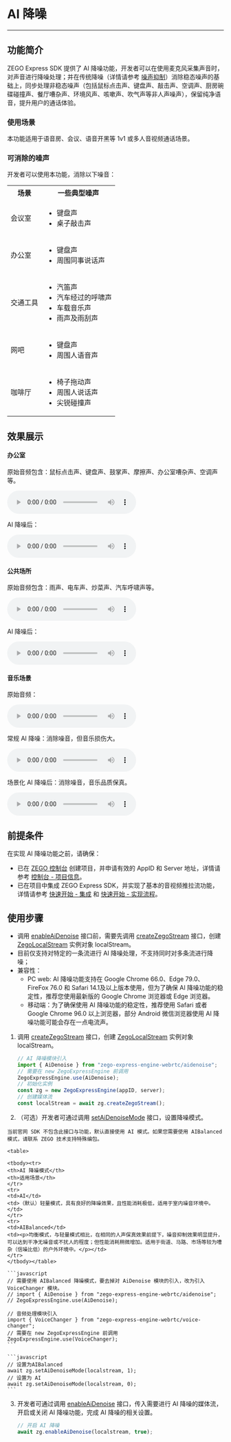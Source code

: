 # AI 降噪

- - -

## 功能简介

ZEGO Express SDK 提供了 AI 降噪功能，开发者可以在使用麦克风采集声音时，对声音进行降噪处理；并在传统降噪（详情请参考 [噪声抑制](!AudioAdvanced/Audio_3A_Processing)）消除稳态噪声的基础上，同步处理非稳态噪声（包括鼠标点击声、键盘声、敲击声、空调声、厨房碗碟碰撞声、餐厅嘈杂声、环境风声、咳嗽声、吹气声等非人声噪声），保留纯净语音，提升用户的通话体验。

### 使用场景

本功能适用于语音房、会议、语音开黑等 1v1 或多人音视频通话场景。

### 可消除的噪声

开发者可以使用本功能，消除以下噪音：

<table>
  
  <tbody><tr>
    <th>场景</th>
    <th>一些典型噪声</th>
  </tr>
  <tr>
    <td>会议室</td>
    <td><ul><li>键盘声</li><li>桌子敲击声</li></ul></td>
  </tr>
  <tr>
    <td>办公室</td>
    <td><ul><li>键盘声</li><li>周围同事说话声</li></ul></td>
  </tr>
  <tr>
    <td>交通工具</td>
    <td><ul>
<li>汽笛声</li>
<li>汽车经过的呼啸声</li>
<li>车载音乐声</li>
<li>雨声及雨刮声</li>
</ul></td>
  </tr>
  <tr>
    <td>网吧</td>
    <td><ul>
<li>键盘声</li>
<li>周围人语音声</li>
</ul></td>
  </tr>
  <tr>
    <td>咖啡厅</td>
    <td><ul>
<li>椅子拖动声</li>
<li>周围人说话声</li>
<li>尖锐碰撞声</li>
</ul></td>
  </tr>
</tbody></table>

## 效果展示

#### 办公室

原始音频包含：鼠标点击声、键盘声、鼓掌声、摩擦声、办公室嘈杂声、空调声等。

<audio src="https://storage.zego.im/sdk-doc/doc/video/Express_Video_SDK/Audio/office_noise_original.mp3" controls>您的浏览器不支持 audio 标签。</audio>

AI 降噪后：

<audio src="https://storage.zego.im/sdk-doc/doc/video/Express_Video_SDK/Audio/office_noise_AIDenoise.mp3" controls>您的浏览器不支持 audio 标签。</audio>

#### 公共场所

原始音频包含：雨声、电车声、炒菜声、汽车呼啸声等。

<audio src="https://storage.zego.im/sdk-doc/doc/video/Express_Video_SDK/Audio/public_noise_original.mp3" controls>您的浏览器不支持 audio 标签。</audio>

AI 降噪后：

<audio src="https://storage.zego.im/sdk-doc/doc/video/Express_Video_SDK/Audio/public_noise_AIDenoise.mp3" controls>您的浏览器不支持 audio 标签。</audio>

#### 音乐场景

原始音频：

<audio src="https://storage.zego.im/sdk-doc/doc/video/Express_Video_SDK/Audio/Original_audio.mp3" controls>您的浏览器不支持 audio 标签。</audio>

常规 AI 降噪：消除噪音，但音乐损伤大。

<audio src="https://storage.zego.im/sdk-doc/doc/video/Express_Video_SDK/Audio/Conventional_AI_noise_reduction_effect.mp3" controls>您的浏览器不支持 audio 标签。</audio>

场景化 AI 降噪后：消除噪音，音乐品质保真。

<audio src="https://storage.zego.im/sdk-doc/doc/video/Express_Video_SDK/Audio/Scenario_based_AI_noise_reduction_effect.mp3" controls>您的浏览器不支持 audio 标签。</audio>


## 前提条件

在实现 AI 降噪功能之前，请确保：

- 已在 [ZEGO 控制台](https://console.zego.im) 创建项目，并申请有效的 AppID 和 Server 地址，详情请参考 [控制台 - 项目信息](https://doc-zh.zego.im/article/12107)。
- 已在项目中集成 ZEGO Express SDK，并实现了基本的音视频推拉流功能，详情请参考 [快速开始 - 集成](!ExpressVideoSDK-Integration/SDK_Integration) 和 [快速开始 - 实现流程](!ExpressVideoSDK-Integration/Solution_Implementation)。

## 使用步骤

<Warning title="注意">


- 调用 [enableAiDenoise](@enableAiDenoise) 接口前，需要先调用 [createZegoStream](@createZegoStream) 接口，创建 [ZegoLocalStream](@-ZegoLocalStream) 实例对象 localStream。
- 目前仅支持对特定的一条流进行 AI 降噪处理，不支持同时对多条流进行降噪；
- 兼容性：
    - PC web: AI 降噪功能支持在 Google Chrome 66.0、Edge 79.0、FireFox 76.0 和 Safari 14.1及以上版本使用，但为了确保 AI 降噪功能的稳定性，推荐您使用最新版的 Google Chrome 浏览器或 Edge 浏览器。
    - 移动端：为了确保使用 AI 降噪功能的稳定性，推荐使用 Safari 或者 Google Chrome 96.0 以上浏览器，部分 Android 微信浏览器使用 AI 降噪功能可能会存在一点电流声。


</Warning>



1. 调用 [createZegoStream](@createZegoStream) 接口，创建 [ZegoLocalStream](@-ZegoLocalStream) 实例对象 localStream。

    ```javascript
    // AI 降噪模块引入
    import { AiDenoise } from "zego-express-engine-webrtc/aidenoise";
    // 需要在 new ZegoExpressEngine 前调用
    ZegoExpressEngine.use(AiDenoise);
    // 初始化实例
    const zg = new ZegoExpressEngine(appID, server);
    // 创建媒体流
    const localStream = await zg.createZegoStream();
    ```

2. （可选）开发者可通过调用 [setAiDenoiseMode](@setAiDenoiseMode) 接口，设置降噪模式。

<Warning title="注意">


    当前官网 SDK 不包含此接口与功能，默认直接使用 AI 模式。如果您需要使用 AIBalanced 模式，请联系 ZEGO 技术支持特殊编包。

    
</Warning>



    <table>
    
    <tbody><tr>
    <th>AI 降噪模式</th>
    <th>适用场景</th>
    </tr>
    <tr>
    <td>AI</td>
    <td>（默认）轻量模式，具有良好的降噪效果，且性能消耗极低，适用于室内噪音环境中。</td>
    </tr>
    <tr>
    <td>AIBalanced</td>
    <td><p>均衡模式，与轻量模式相比，在相同的人声保真效果前提下，噪音抑制效果明显提升，可以达到干净无噪音或不扰人的程度；但性能消耗稍微增加。适用于街道、马路、市场等较为嘈杂（信噪比低）的户外环境中。</p></td>
    </tr>
    </tbody></table>

    ```javascript
    // 需要使用 AIBalanced 降噪模式，要去掉对 AiDenoise 模块的引入，改为引入 VoiceChanger 模块。
    // import { AiDenoise } from "zego-express-engine-webrtc/aidenoise";
    // ZegoExpressEngine.use(AiDenoise);

    // 音频处理模块引入
    import { VoiceChanger } from "zego-express-engine-webrtc/voice-changer";
    // 需要在 new ZegoExpressEngine 前调用
    ZegoExpressEngine.use(VoiceChanger);    
    ```

    ```javascript
    // 设置为AIBalanced
    await zg.setAiDenoiseMode(localstream, 1);
    // 设置为 AI
    await zg.setAiDenoiseMode(localstream, 0);
    ```

3. 开发者可通过调用 [enableAiDenoise](@enableAiDenoise) 接口，传入需要进行 AI 降噪的媒体流，开启或关闭 AI 降噪功能，完成 AI 降噪的相关设置。

    ```javascript
    // 开启 AI 降噪
    await zg.enableAiDenoise(localstream, true);
    ```
